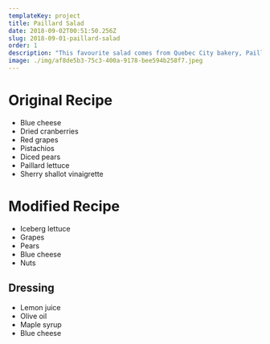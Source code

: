 ```yaml
---
templateKey: project
title: Paillard Salad
date: 2018-09-02T00:51:50.256Z
slug: 2018-09-01-paillard-salad
order: 1
description: "This favourite salad comes from Quebec City bakery, Paillard’s!"
image: ./img/af8de5b3-75c3-400a-9178-bee594b258f7.jpeg
---
```


# Original Recipe

- Blue cheese
- Dried cranberries
- Red grapes
- Pistachios
- Diced pears
- Paillard lettuce
- Sherry shallot vinaigrette

# Modified Recipe

- Iceberg lettuce
- Grapes
- Pears
- Blue cheese
- Nuts

## Dressing

- Lemon juice
- Olive oil
- Maple syrup
- Blue cheese
